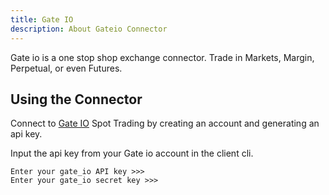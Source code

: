```yaml
---
title: Gate IO
description: About Gateio Connector
---
```




Gate io is a one stop shop exchange connector. Trade in Markets, Margin, Perpetual, or even Futures.

## Using the Connector

Connect to [Gate IO](https://www.gate.io/ref/4566709) Spot Trading by creating an account and generating an api key.

Input the api key from your Gate io account in the client cli.

```
Enter your gate_io API key >>>
Enter your gate_io secret key >>>
```
